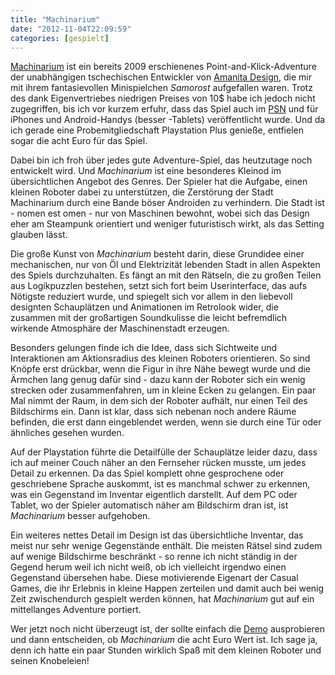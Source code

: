 ```yaml
---
title: "Machinarium"
date: "2012-11-04T22:09:59"
categories: [gespielt]
---
```


[Machinarium](http://amanita-design.net/games/machinarium.html) ist ein bereits 2009 erschienenes Point-and-Klick-Adventure der unabhängigen tschechischen Entwickler von [Amanita Design](http://amanita-design.net/games.html), die mir mit ihrem fantasievollen Minispielchen *Samorost* aufgefallen waren. Trotz des dank Eigenvertriebes niedrigen Preises von 10$ habe ich jedoch nicht zugegriffen, bis ich vor kurzem erfuhr, dass das Spiel auch im [PSN](http://blog.de.playstation.com/2012/09/12/game-store-update-12-september-2012/) und für iPhones und Android-Handys (besser -Tablets) veröffentlicht wurde. Und da ich gerade eine Probemitgliedschaft Playstation Plus genieße, entfielen sogar die acht Euro für das Spiel.

Dabei bin ich froh über jedes gute Adventure-Spiel, das heutzutage noch entwickelt wird. Und *Machinarium* ist eine besonderes Kleinod im übersichtlichen Angebot des Genres. Der Spieler hat die Aufgabe, einen kleinen Roboter dabei zu unterstützen, die Zerstörung der Stadt Machinarium durch eine Bande böser Androiden zu verhindern. Die Stadt ist - nomen est omen - nur von Maschinen bewohnt, wobei sich das Design eher am Steampunk orientiert und weniger futuristisch wirkt, als das Setting glauben lässt.

Die große Kunst von *Machinarium* besteht darin, diese Grundidee einer mechanischen, nur von Öl und Elektrizität lebenden Stadt in allen Aspekten des Spiels durchzuhalten. Es fängt an mit den Rätseln, die zu großen Teilen aus Logikpuzzlen bestehen, setzt sich fort beim Userinterface, das aufs Nötigste reduziert wurde, und spiegelt sich vor allem in den liebevoll designten Schauplätzen und Animationen im Retrolook wider, die zusammen mit der großartigen Soundkulisse die leicht befremdlich wirkende Atmosphäre der Maschinenstadt erzeugen.

Besonders gelungen finde ich die Idee, dass sich Sichtweite und Interaktionen am Aktionsradius des kleinen Roboters orientieren. So sind Knöpfe erst drückbar, wenn die Figur in ihre Nähe bewegt wurde und die Ärmchen lang genug dafür sind - dazu kann der Roboter sich ein wenig strecken oder zusammenfahren, um in kleine Ecken zu gelangen. Ein paar Mal nimmt der Raum, in dem sich der Roboter aufhält, nur einen Teil des Bildschirms ein. Dann ist klar, dass sich nebenan noch andere Räume befinden, die erst dann eingeblendet werden, wenn sie durch eine Tür oder ähnliches gesehen wurden.

Auf der Playstation führte die Detailfülle der Schauplätze leider dazu, dass ich auf meiner Couch näher an den Fernseher rücken musste, um jedes Detail zu erkennen. Da das Spiel komplett ohne gesprochene oder geschriebene Sprache auskommt, ist es manchmal schwer zu erkennen, was ein Gegenstand im Inventar eigentlich darstellt. Auf dem PC oder Tablet, wo der Spieler automatisch näher am Bildschirm dran ist, ist *Machinarium* besser aufgehoben.

Ein weiteres nettes Detail im Design ist das übersichtliche Inventar, das meist nur sehr wenige Gegenstände enthält. Die meisten Rätsel sind zudem auf wenige Bildschirme beschränkt - so renne ich nicht ständig in der Gegend herum weil ich nicht weiß, ob ich vielleicht irgendwo einen Gegenstand übersehen habe. Diese motivierende Eigenart der Casual Games, die ihr Erlebnis in kleine Happen zerteilen und damit auch bei wenig Zeit zwischendurch gespielt werden können, hat *Machinarium* gut auf ein mittellanges Adventure portiert.

Wer jetzt noch nicht überzeugt ist, der sollte einfach die [Demo](http://machinarium.net/demo/) ausprobieren und dann entscheiden, ob *Machinarium* die acht Euro Wert ist. Ich sage ja, denn ich hatte ein paar Stunden wirklich Spaß mit dem kleinen Roboter und seinen Knobeleien!
